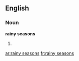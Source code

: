 ==English==

===Noun===
'''rainy seasons'''

# {{plural of|[[rainy season]]}}

[[ar:rainy seasons]]
[[fr:rainy seasons]]